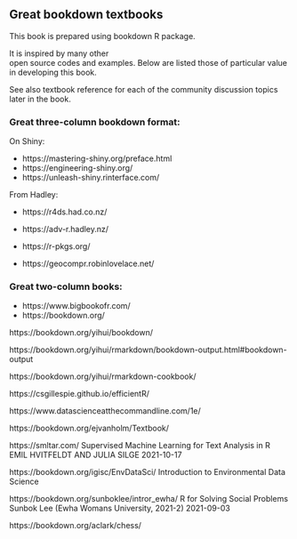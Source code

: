 


## Great bookdown textbooks

This book is prepared using bookdown R package.

It is inspired by many other  
open source codes and examples.
Below are listed those of particular value in developing  this book.

See also textbook reference for each of the community discussion topics later in the book.

### Great three-column bookdown format:

On Shiny:

- https://mastering-shiny.org/preface.html
- https://engineering-shiny.org/
- https://unleash-shiny.rinterface.com/

From Hadley:

- https://r4ds.had.co.nz/
- https://adv-r.hadley.nz/
- https://r-pkgs.org/

- https://geocompr.robinlovelace.net/

### Great two-column books:

- https://www.bigbookofr.com/
- https://bookdown.org/




https://bookdown.org/yihui/bookdown/

https://bookdown.org/yihui/rmarkdown/bookdown-output.html#bookdown-output

https://bookdown.org/yihui/rmarkdown-cookbook/

https://csgillespie.github.io/efficientR/

https://www.datascienceatthecommandline.com/1e/



https://bookdown.org/ejvanholm/Textbook/


https://smltar.com/
Supervised Machine Learning for Text Analysis in R
EMIL HVITFELDT AND JULIA SILGE
2021-10-17


https://bookdown.org/igisc/EnvDataSci/
Introduction to Environmental Data Science


<!-- https://bookdown.org/jerome_m_levesque/branchingAppUserGuide/ -->
<!-- A policy tool for COVID-19 workplace mitigation strategies -->
<!-- Jerome Levesque and David Maybury -->


<!-- https://bookdown.org/selesnow/build_telegram_bot_using_r/ -->
<!-- Разработка telegram ботов на языке R -->
<!-- Алексей Селезнёв -->
<!-- 2021-08-26 -->


<!-- https://bookdown.org/f_pianzola/Korean_literature/ -->


https://bookdown.org/sunboklee/intror_ewha/
R for Solving Social Problems
Sunbok Lee (Ewha Womans University, 2021-2)
2021-09-03


https://bookdown.org/aclark/chess/




<!-- ## #Multi-language support -->
<!-- 🇨🇦 	U+1F1E8 U+1F1E6	 -->

<!-- CA -->
<!-- &#127464 &#127462 -->

<!-- FR -->
<!-- &#127467 &#127479  -->

<!-- EN &#127468 &#127463 -->

<!-- RU -->
<!-- &#127479 &#127482 -->

<!-- UA -->
<!-- &#127482 &#127462 -->




